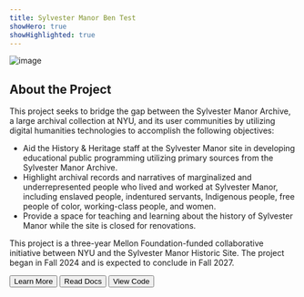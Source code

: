 ```yaml
---
title: Sylvester Manor Ben Test
showHero: true
showHighlighted: true
---
```

![image](https://katelynautumn28.github.io/smtestwaxbuilder2/img/derivatives/iiif/images/cuid4751/full/1140,/0/default.jpg)
## About the Project

This project seeks to bridge the gap between the Sylvester Manor Archive, a large archival collection at NYU, and its user communities by utilizing digital humanities technologies to accomplish the following objectives:

- Aid the History & Heritage staff at the Sylvester Manor site in developing educational public programming utilizing primary sources from the Sylvester Manor Archive.
- Highlight archival records and narratives of marginalized and underrepresented people who lived and worked at Sylvester Manor, including enslaved people, indentured servants, Indigenous people, free people of color, working-class people, and women.
- Provide a space for teaching and learning about the history of Sylvester Manor while the site is closed for renovations.

This project is a three-year Mellon Foundation-funded collaborative initiative between NYU and the Sylvester Manor Historic Site. The project began in Fall 2024 and is expected to conclude in Fall 2027.

<ButtonWrapper>
  <Button href="/about">Learn More</Button>
  <Button
    href="https://canopy-iiif.github.io/docs/"
    target="_blank"
    variant="surface"
  >
    Read Docs
  </Button>
  <Button
    href="https://github.com/canopy-iiif/canopy-iiif"
    target="_blank"
    variant="surface"
  >
    View Code
  </Button>
</ButtonWrapper>
